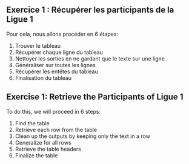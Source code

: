 ::: {.content-visible when-profile="fr"}
:::: {.callout-tip}
## Exercice 1 : Récupérer les participants de la Ligue 1

Pour cela, nous allons procéder en 6 étapes:

1. Trouver le tableau
2. Récupérer chaque ligne du tableau
3. Nettoyer les sorties en ne gardant que le texte sur une ligne
4. Généraliser sur toutes les lignes
5. Récupérer les entêtes du tableau
6. Finalisation du tableau

::::
:::

::: {.content-visible when-profile="en"}
:::: {.callout-tip}
## Exercise 1: Retrieve the Participants of Ligue 1

To do this, we will proceed in 6 steps:

1. Find the table
2. Retrieve each row from the table
3. Clean up the outputs by keeping only the text in a row
4. Generalize for all rows
5. Retrieve the table headers
6. Finalize the table

::::
:::
